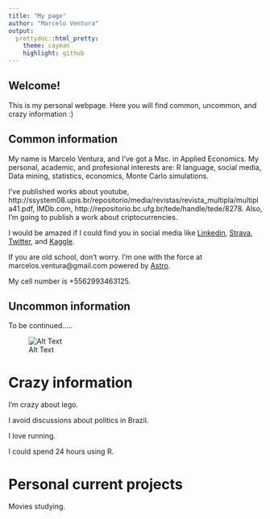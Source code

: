 ```yaml
---
title: "My page"
author: "Marcelo Ventura"
output:
  prettydoc::html_pretty:
    theme: cayman
    highlight: github
---
```



## Welcome!

This is my personal webpage. Here you will find common, uncommon, and crazy information :)

## Common information

My name is Marcelo Ventura, and I've got a Msc. in Applied Economics. My personal, academic, and profesional interests are: R language, social media, Data mining, statistics, economics, Monte Carlo simulations. 

I've published works about youtube, http://ssystem08.upis.br/repositorio/media/revistas/revista_multipla/multipla41.pdf, IMDb.com, http://repositorio.bc.ufg.br/tede/handle/tede/8278. Also, I'm going to publish a work about criptocurrencies. 

I would be amazed if I could find you in social media like [Linkedin]( https://www.linkedin.com/in/marcelo-ventura-8542a9a6/), [Strava]( https://www.strava.com/athletes/19622799), [Twitter]( https://www.twitter.com/marcelosventura), and [Kaggle]( https://www.kaggle.com/marceloventura).

If you are old school, don't worry. I'm one with the force at marcelos.ventura@gmail.com powered by [Astro](www.helloastro.com).

My cell number is +5562993463125.

## Uncommon information

To be continued.....

![Alt Text](https://media.giphy.com/media/xT5LMWNOjGqJzUfyve/giphy.gif)

# Crazy information

I'm crazy about lego. 

I avoid discussions about politics in Brazil.

I love running.

I could spend 24 hours using R.

# Personal current projects

Movies studying.